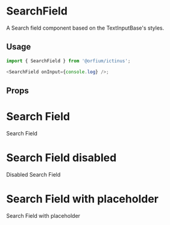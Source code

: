 
<Meta of={SearchFieldStories} />

# SearchField

A Search field component based on the TextInputBase's styles.

## Usage

```js
import { SearchField } from '@orfium/ictinus';

<SearchField onInput={console.log} />;
```

## Props

<ArgTypes of={SearchField} />

# Search Field

Search Field

<Canvas of={SearchFieldStories.SearchField} />

# Search Field disabled

Disabled Search Field

<Canvas of={SearchFieldStories.SearchFieldDisabled} />

# Search Field with placeholder

Search Field with placeholder

<Canvas of={SearchFieldStories.SearchFieldWithPlaceholder} />
